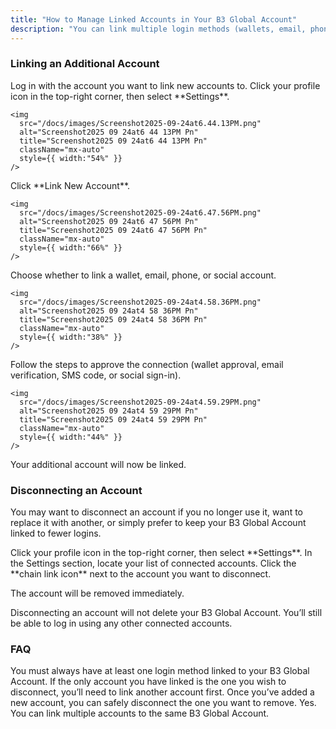```yaml
---
title: "How to Manage Linked Accounts in Your B3 Global Account"
description: "You can link multiple login methods (wallets, email, phone, or social accounts) to your B3 Global Account for added flexibility, and disconnect them at any time."
---
```


### Linking an Additional Account

<Steps>
  <Step title="Sign In">
    Log in with the account you want to link new accounts to.
  </Step>
  <Step title="Open Settings">
    Click your profile icon in the top-right corner, then select **Settings**.

    <img
      src="/docs/images/Screenshot2025-09-24at6.44.13PM.png"
      alt="Screenshot2025 09 24at6 44 13PM Pn"
      title="Screenshot2025 09 24at6 44 13PM Pn"
      className="mx-auto"
      style={{ width:"54%" }}
    />
  </Step>
  <Step title="Link a New Account">
    Click **Link New Account**.

    <img
      src="/docs/images/Screenshot2025-09-24at6.47.56PM.png"
      alt="Screenshot2025 09 24at6 47 56PM Pn"
      title="Screenshot2025 09 24at6 47 56PM Pn"
      className="mx-auto"
      style={{ width:"66%" }}
    />
  </Step>
  <Step title="Select Account Type">
    Choose whether to link a wallet, email, phone, or social account.

    <img
      src="/docs/images/Screenshot2025-09-24at4.58.36PM.png"
      alt="Screenshot2025 09 24at4 58 36PM Pn"
      title="Screenshot2025 09 24at4 58 36PM Pn"
      className="mx-auto"
      style={{ width:"38%" }}
    />
  </Step>
  <Step title="Authorize Connection">
    Follow the steps to approve the connection (wallet approval, email verification, SMS code, or social sign-in).

    <img
      src="/docs/images/Screenshot2025-09-24at4.59.29PM.png"
      alt="Screenshot2025 09 24at4 59 29PM Pn"
      title="Screenshot2025 09 24at4 59 29PM Pn"
      className="mx-auto"
      style={{ width:"44%" }}
    />
  </Step>
</Steps>

Your additional account will now be linked.

### Disconnecting an Account

You may want to disconnect an account if you no longer use it, want to replace it with another, or simply prefer to keep your B3 Global Account linked to fewer logins.

<Steps>
  <Step title="Open Settings">
    Click your profile icon in the top-right corner, then select **Settings**.
  </Step>
  <Step title="Find Connected Accounts">
    In the Settings section, locate your list of connected accounts.
  </Step>
  <Step title="Disconnect the Account">
    Click the **chain link icon** next to the account you want to disconnect.
  </Step>
</Steps>

The account will be removed immediately.

<Note>
  Disconnecting an account will not delete your B3 Global Account. You’ll still be able to log in using any other connected accounts.
</Note>


### FAQ

<Accordion title="Why can't I unlink my account?">
  You must always have at least one login method linked to your B3 Global Account. If the only account you have linked is the one you wish to disconnect, you’ll need to link another account first. Once you’ve added a new account, you can safely disconnect the one you want to remove.
</Accordion>

<Accordion title="Can I link more than one account?">
  Yes. You can link multiple accounts to the same B3 Global Account.
</Accordion>